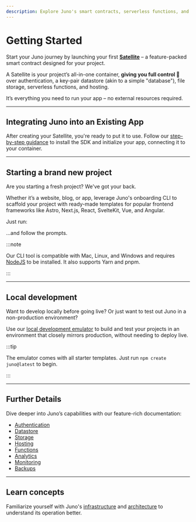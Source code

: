```yaml
---
description: Explore Juno's smart contracts, serverless functions, and hosting capabilities. Start building with Juno today!
---
```


# Getting Started

Start your Juno journey by launching your first **[Satellite](./create-a-satellite.mdx)** – a feature-packed smart contract designed for your project.

A Satellite is your project’s all-in-one container, **giving you full control 🔐** over authentication, a key-pair datastore (akin to a simple "database"), file storage, serverless functions, and hosting.

It’s everything you need to run your app – no external resources required.

---

## Integrating Juno into an Existing App

After creating your Satellite, you're ready to put it to use. Follow our [step-by-step guidance](setup-the-sdk) to install the SDK and initialize your app, connecting it to your container.

---

## Starting a brand new project

Are you starting a fresh project? We've got your back.

Whether it’s a website, blog, or app, leverage Juno's onboarding CLI to scaffold your project with ready-made templates for popular frontend frameworks like Astro, Next.js, React, SvelteKit, Vue, and Angular.

Just run:


<Bash
  npm="npm create juno@latest"
  yarn="yarn create juno"
  pnpm="pnpm create juno"
/>

...and follow the prompts.

:::note

Our CLI tool is compatible with Mac, Linux, and Windows and requires [NodeJS](https://nodejs.org/en) to be installed. It also supports Yarn and pnpm.

:::

---

## Local development

Want to develop locally before going live? Or just want to test out Juno in a non-production environment?

Use our [local development emulator](./guides/local-development.md) to build and test your projects in an environment that closely mirrors production, without needing to deploy live.

:::tip

The emulator comes with all starter templates. Just run `npm create juno@latest` to begin.

:::

---

## Further Details

Dive deeper into Juno’s capabilities with our feature-rich documentation:

- [Authentication](build/authentication/index.md)
- [Datastore](build/datastore.md)
- [Storage](build/storage.md)
- [Hosting](build/hosting.mdx)
- [Functions](build/functions/index.md)
- [Analytics](build/analytics.md)
- [Monitoring](management/monitoring.md)
- [Backups](management/backups.md)

---

## Learn concepts

Familiarize yourself with Juno's [infrastructure](white-paper/infrastructure.md) and [architecture](white-paper/architecture.md) to understand its operation better.
